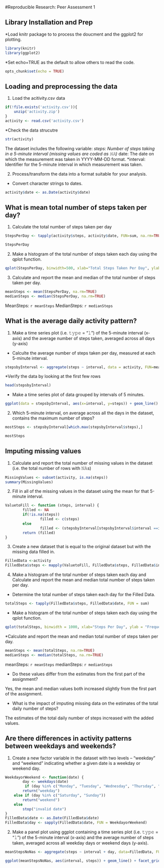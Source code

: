 
#Reproducible Research: Peer Assessment 1

## Library Installation and Prep
*Load knitr package to to process the doucment and the ggplot2 for plotting. 
``` r
library(knitr)
library(ggplot2)
```
*Set echo=TRUE as the default to allow others to read the code.
``` r
opts_chunk$set(echo = TRUE)
```

## Loading and preprocessing the data
1. Load the acitivity.csv data
``` r
if(!file.exists('activity.csv')){
    unzip('activity.zip')
}
activity <- read.csv('activity.csv')
```

*Check the data strucutre
``` r
str(activity)
```

The dataset includes the following variable:
*steps: Number of steps taking in a 5-minute interval (missing values are coded as 𝙽𝙰)
*date: The date on which the measurement was taken in YYYY-MM-DD format.
*interval: Identifier for the 5-minute interval in which measurement was taken.

2. Process/transform the data into a format suitable for your analysis.
* Convert character strings to dates.

``` r
activity$date <- as.Date(activity$date)
```

## What is mean total number of steps taken per day?
1. Calculate the total number of steps taken per day

``` r
StepsPerDay <- tapply(activity$steps, activity$date, FUN=sum, na.rm=TRUE)
```

``` r
StepsPerDay
````

2. Make a histogram of the total number of steps taken each day using the qplot function.

``` r
qplot(StepsPerDay, binwidth=500, xlab="Total Steps Taken Per Day", ylab = "Frequency", main = "Histogram of Total Number of Steps Per Day")
```

3. Calculate and report the mean and median of the total number of steps taken per day.

``` r
meanSteps <- mean(StepsPerDay, na.rm=TRUE)
medianSteps <- median(StepsPerDay, na.rm=TRUE)
```

MeanSteps: `r meanSteps `
MedianSteps: `r medianSteps `

## What is the average daily activity pattern?
1. Make a time series plot (i.e. 𝚝𝚢𝚙𝚎 = "𝚕") of the 5-minute interval (x-axis) and the average number of steps taken, averaged across all days (y-axis)

* Calculte the average number of steps taken per day, measured at each 5-minute interval.

``` r
stepsbyInterval <- aggregate(steps ~ interval, data = activity, FUN=mean,na.rm=TRUE)
```

*Verify the data by looking at the first few rows
``` r
head(stepsbyInterval)
```

* Make a time series plot of data grouped by intervals of 5 minutes.

``` r
ggplot(data = stepsbyInterval, aes(x=interval, y=steps)) + geom_line() + xlab("5 Minute Interval") + ylab("Average Number of Steps Taken") + ggtitle("Average Number of Steps by 5-minute Intervals")
```


2. Which 5-minute interval, on average across all the days in the dataset, contains the maximum number of steps?

```r
mostSteps <- stepsbyInterval[which.max(stepsbyInterval$steps),]
```

```r
mostSteps 
```

## Imputing missing values
1. Calculate and report the total number of missing values in the dataset (i.e. the total number of rows with 𝙽𝙰s)

```r
MissingValues <- subset(activity, is.na(steps))
summary(MissingValues)
```

2. Fill in all of the missing values in the dataset using the mean for that 5-minute interval.

``` r
ValuetoFill <- function (steps, interval) {
        filled <- NA
        if(!is.na(steps))
                filled <- c(steps)
        else
                filled <- (stepsbyInterval[stepsbyInterval$interval ==interval, "steps"])
        return (filled)
}
```

3. Create a new dataset that is equal to the original dataset but with the missing data filled in.
``` r
FilledData <-activity
FilledData$steps <- mapply(ValuetoFill, FilledData$steps, FilledData$interval)
```

4. Make a histogram of the total number of steps taken each day and Calculate and report the mean and median total number of steps taken per day. 

* Determine the total number of steps taken each day for the Filled Data.

``` r
totalSteps <- tapply(FilledData$steps, FilledData$date, FUN = sum)
```

* Make a histogram of the total number of steps taken each day using the qplot function.

``` r
qplot(totalSteps, binwidth = 1000, xlab="Steps Per Day", ylab = "Frequency", main = "Histogram of Steps Per Day with Complete Data" )
```

*Calculate and report the mean and median total number of steps taken per day. 

``` r
meanSteps <- mean(totalSteps, na.rm=TRUE)
medianSteps <- median(totalSteps, na.rm=TRUE)
```

meanSteps: `r meanSteps `
medianSteps: `r medianSteps `

* Do these values differ from the estimates from the first part of the assignment? 

Yes, the mean and median values both increased slightly from the first part of the assignment.

* What is the impact of imputing missing data on the estimates of the total daily number of steps?

The estimates of the total daily number of steps increased with the added values.

## Are there differences in activity patterns between weekdays and weekends?
1. Create a new factor variable in the dataset with two levels – “weekday” and “weekend” indicating whether a given date is a weekday or weekend day.
``` r
WeekdayorWeekend <- function(date) {
        day <- weekdays(date)
         if (day %in% c("Monday", "Tuesday", "Wednesday", "Thursday", "Friday"))
        return("weekday")
    else if (day %in% c("Saturday", "Sunday"))
        return("weekend")
    else
        stop("invalid date")
}
FilledData$date <- as.Date(FilledData$date)
FilledData$day <- sapply(FilledData$date, FUN = WeekdayorWeekend)
```

2. Make a panel plot using ggplot containing a time series plot (i.e. 𝚝𝚢𝚙𝚎 = "𝚕") of the 5-minute interval (x-axis) and the average number of steps taken, averaged across all weekday days or weekend days (y-axis). 
``` r
meanStepsNoNas <- aggregate(steps ~ interval + day, data=FilledData, FUN=mean)
```
``` r
ggplot(meanStepsNoNas, aes(interval, steps)) + geom_line() + facet_grid(day ~ .) + xlab("5-minute interval") + ylab("Number of Steps") + ggtitle("Average Activity Intervals: Weekdays vs. Weekends")
```


